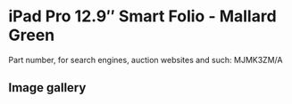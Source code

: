 
# iPad Pro 12.9″ Smart Folio - Mallard Green

Part number, for search engines, auction websites and such: MJMK3ZM/A

## Image gallery

<div style={{ width: '100%', maxWidth: '768px' }}>
<GalleryComponent
    images={[
      {
        original: "/everysource/MJMK3.webp",
        thumbnail: "/everypreview/MJMK3.webp",
      }
    ]}
  />
</div>